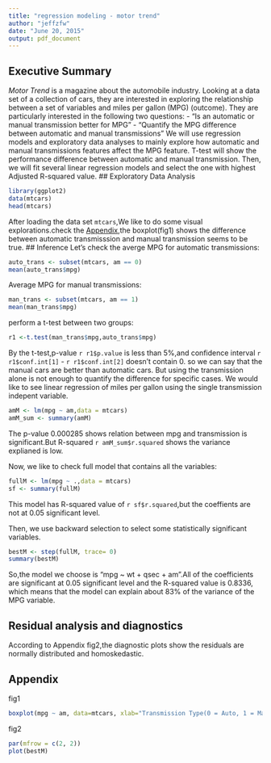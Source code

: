 ```yaml
---
title: "regression modeling - motor trend"
author: "jeffzfw"
date: "June 20, 2015"
output: pdf_document
---
```

## Executive Summary
*Motor Trend* is a magazine about the automobile industry. Looking at a data set of a collection of cars, they are interested in exploring the relationship between a set of variables and miles per gallon (MPG) (outcome). They are particularly interested in the following two questions:
-  "Is an automatic or manual transmission better for MPG"
-  "Quantify the MPG difference between automatic and manual transmissions"
We will use regression models and exploratory data analyses to mainly explore how automatic and manual transmissions features affect the MPG feature.  T-test will show  the performance difference between  automatic and manual transmission. Then, we will fit several linear regression models and select the one with highest Adjusted R-squared value.
## Exploratory Data Analysis  
```r
library(ggplot2)
data(mtcars)
head(mtcars)
```
After loading the data set `mtcars`,We like to do some visual explorations.check the [Appendix](#Appendix),the boxplot(fig1) shows the difference between automatic transmisssion and manual transmission seems to be true.
## Inference
Let's check the averge MPG for automatic transmissions:
```r
auto_trans <- subset(mtcars, am == 0)
mean(auto_trans$mpg)
```
Average MPG for manual transmissions:
```r
man_trans <- subset(mtcars, am == 1)
mean(man_trans$mpg)
```

perform a t-test between two groups:
```r
r1 <-t.test(man_trans$mpg,auto_trans$mpg)
```
By the t-test,p-value `r r1$p.value` is less than 5%,and confidence interval `r r1$conf.int[1]` - `r r1$conf.int[2]` doesn't contain 0. so we can say that the manual cars are better than automatic cars.
But using the transmission alone is not enough to quantify the difference for specific cases. We would like to see linear regression of miles per gallon using the single transmission indepent variable.

```r
amM <- lm(mpg ~ am,data = mtcars)
amM_sum <- summary(amM)
```

The p-value 0.000285 shows relation between mpg and transmission is significant.But R-squared `r amM_sum$r.squared` shows the variance explianed is low.

Now, we like to check full model that contains all the variables:

```r
fullM <- lm(mpg ~ .,data = mtcars)
sf <- summary(fullM)
```
This model has R-squared value of `r sf$r.squared`,but the coeffients are not at 0.05 significant level.

Then, we use backward selection to select some statistically significant variables.  

```r
bestM <- step(fullM, trace= 0)
summary(bestM) 
```
So,the model we choose is "mpg ~ wt + qsec + am".All of the coefficients are significant at 0.05 significant level and the R-squared value is 0.8336, which means that the model can explain about 83% of the variance of the MPG variable. 

## Residual analysis and diagnostics
According to Appendix fig2,the diagnostic plots show the residuals are normally distributed and homoskedastic. 



## Appendix
<a name="Appendix"></a>
fig1 
```r
boxplot(mpg ~ am, data=mtcars, xlab="Transmission Type(0 = Auto, 1 = Manu)", ylab="Miles per Gallon",main="Automatic versus Manual Transmission MPG")
```
fig2
```r
par(mfrow = c(2, 2))
plot(bestM)
```
